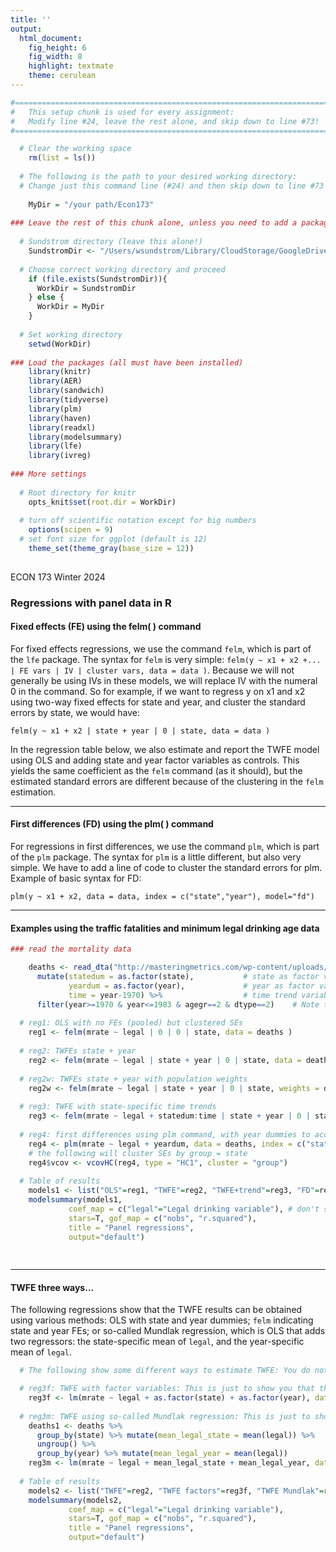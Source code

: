 ```yaml
---
title: ''
output:
  html_document:
    fig_height: 6
    fig_width: 8
    highlight: textmate
    theme: cerulean
---
```


```r

#=================================================================================
#   This setup chunk is used for every assignment: 
#   Modify line #24, leave the rest alone, and skip down to line #73!
#=================================================================================

  # Clear the working space
    rm(list = ls())
  
  # The following is the path to your desired working directory:
  # Change just this command line (#24) and then skip down to line #73
  
    MyDir = "/your path/Econ173"
  
### Leave the rest of this chunk alone, unless you need to add a package
  
  # Sundstrom directory (leave this alone!)
    SundstromDir <- "/Users/wsundstrom/Library/CloudStorage/GoogleDrive-wsundstrom@scu.edu/My Drive/Econ173"
  
  # Choose correct working directory and proceed
    if (file.exists(SundstromDir)){
      WorkDir = SundstromDir
    } else {
      WorkDir = MyDir
    }
    
  # Set working directory 
    setwd(WorkDir)
    
### Load the packages (all must have been installed)
    library(knitr)
    library(AER)
    library(sandwich)
    library(tidyverse)  
    library(plm)
    library(haven)
    library(readxl)
    library(modelsummary)
    library(lfe)
    library(ivreg)
    
### More settings
  
  # Root directory for knitr
    opts_knit$set(root.dir = WorkDir)
  
  # turn off scientific notation except for big numbers
    options(scipen = 9)
  # set font size for ggplot (default is 12)
    theme_set(theme_gray(base_size = 12))
  
```

<base target="_top"/>
  
ECON 173 Winter 2024   

### Regressions with panel data in R

#### Fixed effects (FE) using the felm( ) command

For fixed effects regressions, we use the command `felm`, which is part of the `lfe` package. The syntax for `felm` is very simple: `felm(y ~ x1 + x2 +... | FE vars | IV | cluster vars, data = data )`. Because we will not generally be using IVs in these models, we will replace IV with the numeral 0 in the command. So for example, if we want to regress y on x1 and x2 using two-way fixed effects for state and year, and cluster the standard errors by state, we would have:

`felm(y ~ x1 + x2 | state + year | 0 | state, data = data )` 

In the regression table below, we also estimate and report the TWFE model using OLS and adding state and year factor variables as controls. This yields the same coefficient as the `felm` command (as it should), but the estimated standard errors are different because of the clustering in the `felm` estimation. 

--- 

#### First differences (FD) using the plm( ) command

For regressions in first differences, we use the command `plm`, which is part of the `plm` package. The syntax for `plm` is a little different, but also very simple. We have to add a line of code to cluster the standard errors for plm. Example of basic syntax for FD:

`plm(y ~ x1 + x2, data = data, index = c("state","year"), model="fd")` 

--- 

#### Examples using the traffic fatalities and minimum legal drinking age data


```r

### read the mortality data 

    deaths <- read_dta("http://masteringmetrics.com/wp-content/uploads/2015/01/deaths.dta") %>% 
      mutate(statedum = as.factor(state),           # state as factor variable
             yeardum = as.factor(year),             # year as factor variable
             time = year-1970) %>%                  # time trend variable
      filter(year>=1970 & year<=1983 & agegr==2 & dtype==2)    # Note this only keeps ages 18-20 and MV deaths
  
  # reg1: OLS with no FEs (pooled) but clustered SEs
    reg1 <- felm(mrate ~ legal | 0 | 0 | state, data = deaths )
  
  # reg2: TWFEs state + year
    reg2 <- felm(mrate ~ legal | state + year | 0 | state, data = deaths ) 
    
  # reg2w: TWFEs state + year with population weights
    reg2w <- felm(mrate ~ legal | state + year | 0 | state, weights = deaths$pop, data = deaths ) 
    
  # reg3: TWFE with state-specific time trends
    reg3 <- felm(mrate ~ legal + statedum:time | state + year | 0 | state, data = deaths )
  
  # reg4: first differences using plm command, with year dummies to account for time FEs
    reg4 <- plm(mrate ~ legal + yeardum, data = deaths, index = c("state","year"), model="fd")
    # the following will cluster SEs by group = state
    reg4$vcov <- vcovHC(reg4, type = "HC1", cluster = "group")
  
  # Table of results
    models1 <- list("OLS"=reg1, "TWFE"=reg2, "TWFE+trend"=reg3, "FD"=reg4)
    modelsummary(models1,
             coef_map = c("legal"="Legal drinking variable"), # don't show intercept or state trends
             stars=T, gof_map = c("nobs", "r.squared"),
             title = "Panel regressions",
             output="default")
  
    
``` 

--- 

#### TWFE three ways...

The following regressions show that the TWFE results can be obtained using various methods: OLS with state and year dummies; `felm` indicating state and year FEs; or so-called Mundlak regression, which is OLS that adds two regressors: the state-specific mean of `legal`, and the year-specific mean of `legal`.   


```r

  # The following show some different ways to estimate TWFE: You do not need these for your assignment!

  # reg3f: TWFE with factor variables: This is just to show you that the coefficient is the same as reg3.
    reg3f <- lm(mrate ~ legal + as.factor(state) + as.factor(year), data = deaths )
    
  # reg3m: TWFE using so-called Mundlak regression: This is just to show you that the coefficient is the same as reg3
    deaths1 <- deaths %>% 
      group_by(state) %>% mutate(mean_legal_state = mean(legal)) %>% 
      ungroup() %>% 
      group_by(year) %>% mutate(mean_legal_year = mean(legal))
    reg3m <- lm(mrate ~ legal + mean_legal_state + mean_legal_year, data = deaths1 )
  
  # Table of results
    models2 <- list("TWFE"=reg2, "TWFE factors"=reg3f, "TWFE Mundlak"=reg3m)
    modelsummary(models2,
             coef_map = c("legal"="Legal drinking variable"), 
             stars=T, gof_map = c("nobs", "r.squared"),
             title = "Panel regressions",
             output="default")

```

